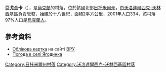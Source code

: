{{coord|50|42|39|N|28|36|45|E|scale:30000|display=title}}

'''亞戈金卡'''（{{lang-uk|Ягодинка}}），是[[烏克蘭|烏克蘭]]的村落，位於該國北部[[日托米爾州|日托米爾州]]，由[[沃洛達爾西克-沃林西基區|沃洛達爾西克-沃林西基區]]負責管轄，始建於十八世紀，面積2平方公里，2001年人口334，該村落97%人口是[[烏克蘭人|烏克蘭人]]。

==參考資料==
* [http://w1.c1.rada.gov.ua/pls/z7503/A005?rdat1=05.04.2015&rf7571=9021 Облікова картка] {{Wayback|url=http://w1.c1.rada.gov.ua/pls/z7503/A005?rdat1=05.04.2015&rf7571=9021 |date=20190222042202 }} на сайті [[ВРУ|ВРУ]]
* [https://ua.sinoptik.ua/погода-ягодинка Погода в селі Ягодинка] {{Wayback|url=https://ua.sinoptik.ua/%D0%BF%D0%BE%D0%B3%D0%BE%D0%B4%D0%B0-%D1%8F%D0%B3%D0%BE%D0%B4%D0%B8%D0%BD%D0%BA%D0%B0 |date=20201030231853 }}

{{DEFAULTSORT:Ягодинка}}
[[Category:日托米爾州村落|Category:日托米爾州村落]]
[[Category:沃洛達爾西克-沃林西基區村落|Category:沃洛達爾西克-沃林西基區村落]]


{{Zhytomyr-geo-stub}}